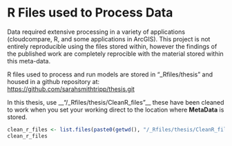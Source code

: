 # R Files used to Process Data {#Rprocessing}

Data required extensive processing in a variety of applications (cloudcompare, R, and some applications in ArcGIS). This project is not entirely reproducible using the files stored within, however the findings of the published work are completely reprocible with the material stored within this meta-data. 

R files used to process and run models are stored in "_Rfiles/thesis" and housed in a github repository at: 
[https://github.com/sarahsmithtripp/thesis.git](https://github.com/sarahsmithtripp/thesis.git)

In this thesis, use __"/_Rfiles/thesis/CleanR_files"__ these have been cleaned to work when you set your working direct to the location where __MetaData__ is stored. 


```r
clean_r_files <- list.files(paste0(getwd(), "/_Rfiles/thesis/CleanR_files"))
clean_r_files
```
